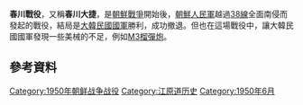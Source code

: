 {{多個問題|
{{onesource|time=2019-01-04T13:34:34+00:00}}
{{expert|time=2014-12-27T02:50:34+00:00}}
{{Expand language|1=ko|time=2021-04-29T09:07:49+00:00}}
}}
{{noteTA
|1=zh:朝鮮戰爭; zh-cn:朝鲜战争; zh-tw:韓戰; zh-hk:韓戰; zh-sg:韩战;
|2=zh:南北朝鲜; zh-cn:朝韩; zh-tw:南北韓; zh-hk:南北韓; zh-sg:南北韩
|3=zh-hans:朝鲜停战; zh-hant:朝鮮停戰;   <!-- 不要删！否则会出现“北韓停戰協定”之类错误转换！ -->
|4=zh-hans:朝鲜半岛; zh-hant:朝鮮半島;   <!-- 不要删！否则会出现“北韓半島”之类错误转换！ -->
|5=zh-hans:韩国战争; zh-hant:韓國戰爭;   <!-- 不要删！否则会出现“南韓戰爭”之类错误转换！ -->
|6=zh:太極旗飄揚; zh-cn:太极旗飘扬; zh-tw:太極旗－生死兄弟; zh-hk:太極旗飄揚：生死有情;
|7=zh-hans:朝鲜人民军; zh-hant:朝鮮人民軍;   <!-- 不要删！否则会出现“北韓人民軍”之类错误转换！ -->
|8=zh-hans:朝鲜;zh-hant:北韓;
|9=zh-hans:韩国;zh-hant:南韓;
|10=zh-hans:朝军;zh-hant:北韓軍隊;
|11=zh-hans:韩军;zh-hant:南韓軍隊;
|12=zh-hans:韩国国军;zh-hant:韓國國軍; <!-- 不要删！否则会出现“南韓國軍”之类错误转换！ -->
|13=zh-hans:朝鲜民主主义人民共和国;zh-hant:朝鮮民主主義人民共和國  <!-- 不要删！否则会出现“北韓民主主義人民共和國”之类错误转换！ -->
}}
{{Infobox Military Conflict
|conflict=春川戰役
|partof=[[朝鮮戰爭|朝鮮戰爭]]
|date=1950年6月25日－1950年6月30日
|place=[[南韓|南韓]][[江原道_(韓國)|江原道]][[春川市|春川市]]
|result=[[大韓民國國軍|大韓民國國軍]]勝利，成功撤退，[[朝鮮人民軍|朝鮮人民軍]]整體戰略失敗，春川市遭到朝鮮人民軍第2軍嚴重破壞。
|combatant1={{KOR}}
|combatant2={{PRK}}
|commander1={{flagicon|South Korea}} [[金鍾五|金鍾五]]（第6師）<br>{{flagicon|South Korea}} [[咸炳善|咸炳善]]（第2團）<br>{{flagicon|South Korea}} {{Link-ko|金秉鎮|김병진}}（2團1營）<br>{{flagicon|South Korea}} {{Link-ko|朴魯珪|박노규}}（2團1營，接任）<br>{{flagicon|South Korea}} {{Link-ko|林富澤|임부택}}（第7團）<br>{{flagicon|South Korea}} [[閔丙權|閔丙權]]（第19團）<br>{{flagicon|South Korea}} {{Link-ko|金容培|김용배 (1923년)}}（7團1營）<br>{{flagicon|South Korea}} [[劉載興|劉載興]]（第7師）<br>{{flagicon|South Korea}} {{Link-ko|沈鎰|심일}}（7團反戰車排）<br>{{flagicon|South Korea}} [[金聖|金聖]]（第16砲兵營）
|commander2={{flagicon|PRK}} [[金光俠|金光俠]]（第2軍）<br>{{flagicon|PRK}} 李青松<ref>{{ko}}[http://blog.daum.net/hoochang/16048414 625戰爭爆發時-{zh-hant:南韓、北韓;zh-hans:韩国、朝鲜}-、美國三軍指揮部將官列表]</ref>（第2師）<br>{{flagicon|PRK}} [[全宇|全宇]]（[[朝鲜人民军第12师|第7師]]）<br>{{flagicon|PRK}} [[朴成哲|朴成哲]]（第15師）
|strength1   = {{flagicon|ROK}} {{Link-ko|大韓民國第6步兵師|대한민국 6보병사단|第6師}}
*{{flagicon|ROK}} 第2團
*{{flagicon|ROK}} 第7團
*{{flagicon|ROK}} 第19團
*{{flagicon|ROK}} 第16砲兵營
|strength2   = {{flagicon|PRK}} [[朝鲜人民军第2军|第2軍]]
*{{flagicon|PRK}} 第2師
*{{flagicon|PRK}} [[朝鲜人民军第12师|第7師]]
*{{flagicon|PRK}} 第15師
}}

'''春川戰役'''，又稱'''春川大捷'''，是[[朝鮮戰爭|朝鮮戰爭]]開始後，[[朝鮮人民軍|朝鮮人民軍]]越過[[38線|38線]]全面南侵而發起的戰役，結局是[[大韓民國國軍|大韓民國國軍]]勝利，成功撤退。但也在這場戰役中，讓大韓民國國軍發現一些美械的不足，例如[[M3榴彈炮|M3榴彈炮]]。

==參考資料==
<div class="references-small">
<references/>
</div>

{{朝鲜战争}}
[[Category:1950年朝鲜战争战役|Category:1950年朝鲜战争战役]]
[[Category:江原道历史|Category:江原道历史]]
[[Category:1950年6月|Category:1950年6月]]
{{朝鲜小作品}}